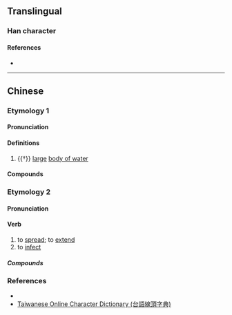 {{character info/new}}
==Translingual==

===Han character===
{{Han char|rn=85|rad=水|as=09|sn=12|four=32189|canj=EUMF|ids=⿰氵炭}}

====References====
* {{Han ref|kx=0637.220|dkj=17851|dj=1044.170|hdz=31678.010|uh=6E60|ud=28256|bh=DA45|bd=55877}}

----

==Chinese==
{{zh-forms}}

===Etymology 1===

====Pronunciation====
{{zh-pron
|m=tàn
|c=taan3
|h=
|mn=thàn
|mc=y
|oc=y
|cat=
}}

====Definitions====
{{zh-hanzi}}

# {{†}} [[large]] [[body of water]]

====Compounds====
{{zh-der|湠漫}}

===Etymology 2===

====Pronunciation====
{{zh-pron
|mn=thòaⁿ
|cat=v
}}

====Verb====
{{zh-verb}} {{tcx|Min Nan|lang=zh}}

# to [[spread]]; to [[extend]]
# to [[infect]]

=====Compounds=====
{{zh-der|白湠:pe̍h-thòaⁿ|生湠:seⁿ-thòaⁿ, siⁿ-thòaⁿ|湠欉:thòaⁿ-châng|湠種:thòaⁿ-chéng|湠草:thòaⁿ-chháu|湠開:thòaⁿ--khui|湠囝:thòaⁿ-kiáⁿ|湠卵:thòaⁿ-nn̄g|湠澹:thòaⁿ-tâm}}

===References===
* {{thcwd|8572}}
* [http://210.240.194.97/tg/jitian/tgjt.asp Taiwanese Online Character Dictionary (台語線頂字典)]